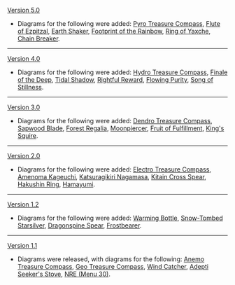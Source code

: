 {{Change History/Header}}
[[Version 5.0]]
*Diagrams for the following were added: [[Pyro Treasure Compass]], [[Flute of Ezpitzal]], [[Earth Shaker]], [[Footprint of the Rainbow]], [[Ring of Yaxche]], [[Chain Breaker]].

----
[[Version 4.0]]
*Diagrams for the following were added: [[Hydro Treasure Compass]], [[Finale of the Deep]], [[Tidal Shadow]], [[Rightful Reward]], [[Flowing Purity]], [[Song of Stillness]].
----
[[Version 3.0]]
*Diagrams for the following were added: [[Dendro Treasure Compass]], [[Sapwood Blade]], [[Forest Regalia]], [[Moonpiercer]], [[Fruit of Fulfillment]], [[King's Squire]].
----
[[Version 2.0]]
*Diagrams for the following were added: [[Electro Treasure Compass]], [[Amenoma Kageuchi]], [[Katsuragikiri Nagamasa]],  [[Kitain Cross Spear]], [[Hakushin Ring]], [[Hamayumi]].
----
[[Version 1.2]]
*Diagrams for the following were added: [[Warming Bottle]], [[Snow-Tombed Starsilver]], [[Dragonspine Spear]], [[Frostbearer]].
----
[[Version 1.1]]
*Diagrams were released, with diagrams for the following: [[Anemo Treasure Compass]], [[Geo Treasure Compass]], [[Wind Catcher]], [[Adepti Seeker's Stove]], [[NRE (Menu 30)]].